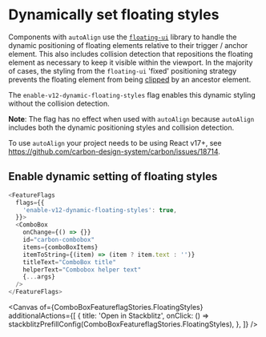 
<Meta title="Components/ComboBox/Feature Flag" name="Flag details" />

# Dynamically set floating styles

Components with `autoAlign` use the
[`floating-ui`](https://github.com/floating-ui/floating-ui) library to handle
the dynamic positioning of floating elements relative to their trigger / anchor
element. This also includes collision detection that repositions the floating
element as necessary to keep it visible within the viewport. In the majority of
cases, the styling from the `floating-ui` 'fixed' positioning strategy prevents
the floating element from being
[clipped](https://floating-ui.com/docs/misc#clipping) by an ancestor element.

The `enable-v12-dynamic-floating-styles` flag enables this dynamic styling
without the collision detection.

**Note**: The flag has no effect when used with `autoAlign` because `autoAlign`
includes both the dynamic positioning styles and collision detection.

To use `autoAlign` your project needs to be using React v17+, see
https://github.com/carbon-design-system/carbon/issues/18714.

## Enable dynamic setting of floating styles

```js
<FeatureFlags
  flags={{
    'enable-v12-dynamic-floating-styles': true,
  }}>
  <ComboBox
    onChange={() => {}}
    id="carbon-combobox"
    items={comboBoxItems}
    itemToString={(item) => (item ? item.text : '')}
    titleText="ComboBox title"
    helperText="Combobox helper text"
    {...args}
  />
</FeatureFlags>
```

<Canvas
  of={ComboBoxFeatureflagStories.FloatingStyles}
  additionalActions={[
    {
      title: 'Open in Stackblitz',
      onClick: () =>
        stackblitzPrefillConfig(ComboBoxFeatureflagStories.FloatingStyles),
    },
  ]}
/>
